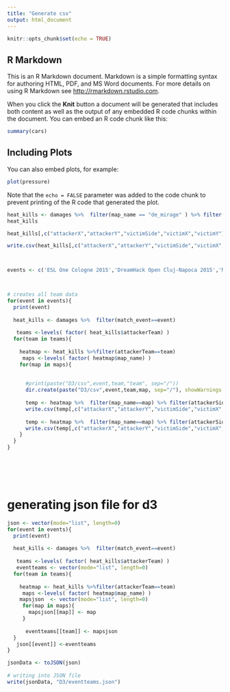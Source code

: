 ```yaml
---
title: "Generate csv"
output: html_document
---
```


```r
knitr::opts_chunk$set(echo = TRUE)
```

## R Markdown

This is an R Markdown document. Markdown is a simple formatting syntax for authoring HTML, PDF, and MS Word documents. For more details on using R Markdown see <http://rmarkdown.rstudio.com>.

When you click the **Knit** button a document will be generated that includes both content as well as the output of any embedded R code chunks within the document. You can embed an R code chunk like this:

```r
summary(cars)
```

## Including Plots

You can also embed plots, for example:

```r
plot(pressure)
```

Note that the `echo = FALSE` parameter was added to the code chunk to prevent printing of the R code that generated the plot.
```r

heat_kills <- damages %>%  filter(map_name == "de_mirage" ) %>% filter(match_event=="StarLadder Major Berlin 2019") 
heat_kills

heat_kills[,c("attackerX","attackerY","victimSide","victimX","victimY")]

write.csv(heat_kills[,c("attackerX","attackerY","victimSide","victimX","victimY")],"D3/csv/test.csv", row.names = FALSE, quote=FALSE)



events <- c('ESL One Cologne 2015','DreamHack Open Cluj-Napoca 2015','MLG Columbus 2016','ESL One Cologne 2016','ELEAGUE Major 2017','PGL Major Krakow 2017','ELEAGUE Major 2018','FACEIT Major 2018','IEM Katowice 2019','StarLadder Major Berlin 2019')



# creates all team data
for(event in events){
  print(event)
  
  heat_kills <- damages %>%  filter(match_event==event)
 
   teams <-levels( factor( heat_kills$attackerTeam) )
  for(team in teams){
  
    heatmap <- heat_kills %>%filter(attackerTeam==team)
     maps <-levels( factor( heatmap$map_name) )
    for(map in maps){
       
      
      #print(paste("D3/csv",event,team,"team", sep="/"))
      dir.create(paste("D3/csv",event,team,map, sep="/"), showWarnings = TRUE,recursive=TRUE)
      
      temp <- heatmap %>%  filter(map_name==map) %>% filter(attackerSide=="CT")
      write.csv(temp[,c("attackerX","attackerY","victimSide","victimX","victimY")],paste("D3/csv",event,team,map,paste(event,team,map,"CT","csv",sep="."), sep="/"), row.names = FALSE, quote=FALSE)
      
      temp <- heatmap %>%  filter(map_name==map) %>% filter(attackerSide=="T")
      write.csv(temp[,c("attackerX","attackerY","victimSide","victimX","victimY")],paste("D3/csv",event,team,map,paste(event,team,map,"T","csv",sep="."), sep="/"), row.names = FALSE, quote=FALSE)
    }
  }
}







```

# generating json file for d3
```r
json <- vector(mode="list", length=0)
for(event in events){
  print(event)
  
  heat_kills <- damages %>%  filter(match_event==event)
 
   teams <-levels( factor( heat_kills$attackerTeam) )
   eventteams <- vector(mode="list", length=0)
  for(team in teams){
    
    heatmap <- heat_kills %>%filter(attackerTeam==team)
     maps <-levels( factor( heatmap$map_name) )
    mapsjson  <- vector(mode="list", length=0)
     for(map in maps){
       mapsjson[[map]] <- map
     }
     
      eventteams[[team]] <- mapsjson
  }
   json[[event]] <-eventteams
}

jsonData <- toJSON(json)
  
# writing into JSON file
write(jsonData, "D3/eventteams.json") 
```

